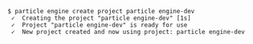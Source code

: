 ```console
$ particle engine create project particle engine-dev
 ✓  Creating the project "particle engine-dev" [1s]
 ✓  Project "particle engine-dev" is ready for use
 ✓  New project created and now using project: particle engine-dev
 ```